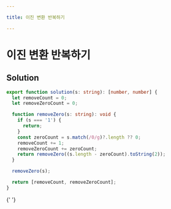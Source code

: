 ```yaml
---

title: 이진 변환 반복하기

---
```


# 이진 변환 반복하기

## Solution

```typescript filename="solution.ts" copy
export function solution(s: string): [number, number] {
  let removeCount = 0;
  let removeZeroCount = 0;

  function removeZero(s: string): void {
    if (s === '1') {
      return;
    }
    const zeroCount = s.match(/0/g)?.length ?? 0;
    removeCount += 1;
    removeZeroCount += zeroCount;
    return removeZero((s.length - zeroCount).toString(2));
  }

  removeZero(s);

  return [removeCount, removeZeroCount];
}
```

{' '}
<ProblemLink
  codingSite="programmers"
  href="https://programmers.co.kr/learn/courses/30/lessons/70129"
  title="이진 변환 반복하기"
/>
